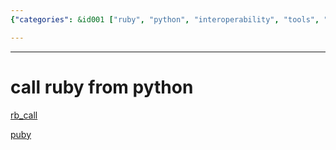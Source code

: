 ```yaml
---
{"categories": &id001 ["ruby", "python", "interoperability", "tools", "rb_call", "puby", "language"], "category": "Programming Languages", "date": "2023-12-22 23:52:59", "description": "This article discusses two tools, rb_call and puby, which enable Python programs to call Ruby functions and leverage Ruby libraries. These tools promote seamless interaction between Python and Ruby, enhancing the interoperability between the two languages.", "tags": *id001, "title": "call ruby from python"}

---
```


------

# call ruby from python

[rb_call](https://github.com/yohm/rb_call)

[puby](https://github.com/tomjnixon/puby)

